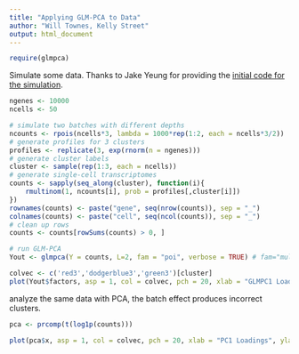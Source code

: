 ```yaml
---
title: "Applying GLM-PCA to Data"
author: "Will Townes, Kelly Street"
output: html_document
---
```


```r
require(glmpca)
```

Simulate some data. Thanks to Jake Yeung for providing the [initial code for the simulation](https://github.com/willtownes/scrna2019/issues/2).

```r
ngenes <- 10000
ncells <- 50

# simulate two batches with different depths
ncounts <- rpois(ncells*3, lambda = 1000*rep(1:2, each = ncells*3/2))
# generate profiles for 3 clusters
profiles <- replicate(3, exp(rnorm(n = ngenes)))
# generate cluster labels
cluster <- sample(rep(1:3, each = ncells))
# generate single-cell transcriptomes 
counts <- sapply(seq_along(cluster), function(i){
	rmultinom(1, ncounts[i], prob = profiles[,cluster[i]])
})
rownames(counts) <- paste("gene", seq(nrow(counts)), sep = "_")
colnames(counts) <- paste("cell", seq(ncol(counts)), sep = "_")
# clean up rows
counts <- counts[rowSums(counts) > 0, ]

# run GLM-PCA
Yout <- glmpca(Y = counts, L=2, fam = "poi", verbose = TRUE) # fam="mult" gives same "ring"

colvec <- c('red3','dodgerblue3','green3')[cluster]
plot(Yout$factors, asp = 1, col = colvec, pch = 20, xlab = "GLMPC1 Loadings", ylab = "GLMPC2 Loadings", cex = 5, cex.lab = 1.5, cex.main = 1.5, main = "GLMPCA on Observed Space")
```

analyze the same data with PCA, the batch effect produces incorrect clusters.

```r
pca <- prcomp(t(log1p(counts)))

plot(pca$x, asp = 1, col = colvec, pch = 20, xlab = "PC1 Loadings", ylab = "PC2 Loadings", cex = 5, cex.lab = 1.5, cex.main = 1.5, main = "PCA on Observed Space")
```